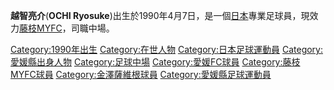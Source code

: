 {{Infobox football biography
|name=越智亮介
|fullname=越智亮介
|birth_date={{Birth date and age|1990|4|7}}
|birth_place=[[愛媛縣|愛媛縣]][[今治市|今治市]]
|height={{height|m=1.69}}
|position=[[中場|中場]]
|currentclub=[[藤枝MYFC|藤枝MYFC]]
|clubnumber=19
|years1=
|clubs1=
|caps1=
|goals1=
|years2=
|clubs2=
|caps2=
|goals2=
|club-update=
}}
'''越智亮介'''('''OCHI Ryosuke''')出生於1990年4月7日，是一個[[日本|日本]]專業足球員，現效力[[藤枝MYFC|藤枝MYFC]]，司職中場。

[[Category:1990年出生|Category:1990年出生]]
[[Category:在世人物|Category:在世人物]]
[[Category:日本足球運動員|Category:日本足球運動員]]
[[Category:愛媛縣出身人物|Category:愛媛縣出身人物]]
[[Category:足球中場|Category:足球中場]]
[[Category:愛媛FC球員|Category:愛媛FC球員]]
[[Category:藤枝MYFC球員|Category:藤枝MYFC球員]]
[[Category:金澤薩維根球員|Category:金澤薩維根球員]]
[[Category:愛媛縣足球運動員|Category:愛媛縣足球運動員]]